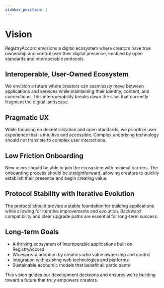 ```yaml
---
sidebar_position: 2
---
```


# Vision

RegistryAccord envisions a digital ecosystem where creators have true ownership and control over their digital presence, enabled by open standards and interoperable protocols.

## Interoperable, User-Owned Ecosystem

We envision a future where creators can seamlessly move between applications and services while maintaining their identity, content, and connections. This interoperability breaks down the silos that currently fragment the digital landscape.

## Pragmatic UX

While focusing on decentralization and open standards, we prioritize user experience that is intuitive and accessible. Complex underlying technology should not translate to complex user interactions.

## Low Friction Onboarding

New users should be able to join the ecosystem with minimal barriers. The onboarding process should be straightforward, allowing creators to quickly establish their presence and begin creating value.

## Protocol Stability with Iterative Evolution

The protocol should provide a stable foundation for building applications while allowing for iterative improvements and evolution. Backward compatibility and clear upgrade paths are essential for long-term success.

## Long-term Goals

- A thriving ecosystem of interoperable applications built on RegistryAccord
- Widespread adoption by creators who value ownership and control
- Integration with existing web technologies and platforms
- Sustainable economic models that benefit all participants

This vision guides our development decisions and ensures we're building toward a future that truly empowers creators.
